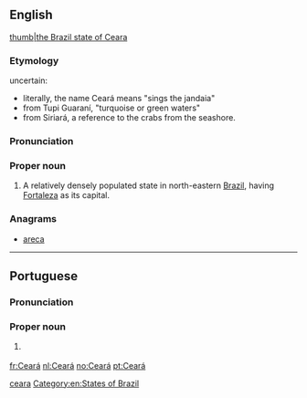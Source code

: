 {{also|ceară}}
==English==
{{wikipedia}}
[[file:Brazil State Ceara.svg|thumb|the Brazil state of Ceara]]
===Etymology===
uncertain:
*literally, the name Ceará means "sings the jandaia"
*from Tupi Guaraní, "turquoise or green waters"
*from Siriará, a reference to the crabs from the seashore.
===Pronunciation===
{{rfp||en}}
===Proper noun===
{{en-proper noun}}

# A relatively densely populated state in north-eastern [[Brazil]], having [[Fortaleza]] as its capital.

===Anagrams===
* [[areca#English|areca]]


[[Category:English terms spelled with Á|ceara]]
[[Category:en:States of Brazil]]

----
==Portuguese==
===Pronunciation===
{{IPA|[seaˈɾa]|lang=pt}}
===Proper noun===
{{pt-proper noun|}}

# {{l|en|Ceará}} {{gloss|a state in north-eastern Brazil}}

{{catlangcode|pt|States of Brazil}}
[[fr:Ceará]]
[[nl:Ceará]]
[[no:Ceará]]
[[pt:Ceará]]